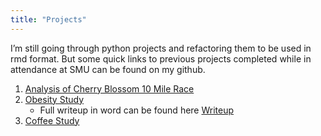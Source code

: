 ```yaml
---
title: "Projects"
---
```


I'm still going through python projects and refactoring them to be used in rmd format.  But some quick links to previous projects completed while in attendance at SMU can be found on my github.

1.  [Analysis of Cherry Blossom 10 Mile Race](https://github.com/Landcruiser87/7333_QTW/blob/master/CaseStudy4/Analysis/Blossom.html)
2.  [Obesity Study](https://github.com/Landcruiser87/6372_StatsProj2_asea/blob/master/Health-Analysis.html)
    * Full writeup in word can be found here [Writeup](https://github.com/Landcruiser87/6372_StatsProj2_asea/blob/master/asea_StatsProj2.docx)
3.  [Coffee Study](https://github.com/Landcruiser87/Cadc_7331_Project/blob/master/analysis/coffeeandy.ipynb)